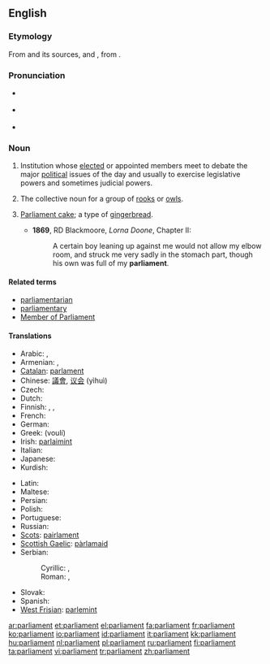 ==English==
{{wikipedia}}

===Etymology===
From {{LL.}} {{term|parlamentum}} and its sources, {{etyl|xno}} and {{etyl|fro}} {{term|parlement||discussion, meeting, assembly, council}}, from {{term|parler||to speak}}.

===Pronunciation===
* {{a|UK}} {{IPA|/ˈpɑːlɪmənt/}}
* {{a|US}} {{IPA|/ˈpɑɹ.lə.mənt/|/ˈpɑɹl.jə.mənt/}}
* {{audio|en-us-parliament.ogg|Audio (US)}}

===Noun===
{{en-noun}}

# Institution whose [[elect]]ed or appointed members meet to debate the major [[political]] issues of the day and usually to exercise legislative powers and sometimes judicial powers.
# {{context|by extension}} The collective noun for a group of [[rook]]s {{italbrac|the species of bird}} or [[owl]]s.
# {{historical}} [[parliament cake|Parliament cake]]; a type of [[gingerbread]].
#* '''1869''', RD Blackmoore, ''Lorna Doone'', Chapter II:
#*: A certain boy leaning up against me would not allow my elbow room, and struck me very sadly in the stomach part, though his own was full of my '''parliament'''.

====Related terms====
* [[parliamentarian]]
* [[parliamentary]]
* [[Member of Parliament]]

====Translations====
{{trans-top|elected political institution}}
* Arabic: {{t|ar|مجلس|tr=májlis|sc=Arab|m}}, {{t|ar|برلمان|tr=barlamān|sc=Arab|m}}
* Armenian: {{t|hy|խորհրդարան|tr=xorhrdaran|sc=Armn}},  {{t|hy|պառլամենտ|tr=paṙlament|sc=Armn}}
* [[Catalan]]: [[parlament]] {{m}}
* Chinese: [[議會]], [[议会]] (yìhuì)
* Czech: {{t+|cs|parlament|m}}
* Dutch: {{t+|nl|parlement|n}}
* Finnish: {{t+|fi|eduskunta}}, {{t+|fi|parlamentti}}, {{t|fi|valtiopäivät}}
* French: {{t+|fr|parlement|m}}
* German: {{t+|de|Parlament|n}}
* Greek: {{t|el|Βουλή|f|sc=Grek}} (voulí)
* Irish: [[parlaimint]]
* Italian: {{t-|it|parlamento|m}}
* Japanese: {{t+|ja|議会|tr=ぎかい, gikai|sc=Jpan}}
* Kurdish: {{t+|ku|په‌رله‌مان|tr=perleman|sc=KUchar}}
{{trans-mid}}
* Latin: {{t+|la|senatus|m}}
* Maltese: {{t-|mt|parlament|m|xs=Maltese}}
* Persian: {{t|fa|مجلس|tr=majles|sc=fa-Arab|xs=Persian}}
* Polish: {{t+|pl|parlament|m}}
* Portuguese: {{t+|pt|parlamento|m}}
* Russian: {{t+|ru|парламент|tr=parláment|m|sc=Cyrl}}
* [[Scots]]: [[pairlament]]
* [[Scottish Gaelic]]: [[pàrlamaid]]
* Serbian:
*: Cyrillic: {{t|sh|парламент|m}}, {{t|sh|скупштина|f}}
*: Roman: {{t|sh|parlament|m}}, {{t|sh|skupština|f}}
* Slovak: {{t|sk|parlament|m}}
* Spanish: {{t-|es|parlamento|m}}
* [[West Frisian]]: [[parlemint]] {{n}}
{{trans-bottom}}

[[ar:parliament]]
[[et:parliament]]
[[el:parliament]]
[[fa:parliament]]
[[fr:parliament]]
[[ko:parliament]]
[[io:parliament]]
[[id:parliament]]
[[it:parliament]]
[[kk:parliament]]
[[hu:parliament]]
[[nl:parliament]]
[[pl:parliament]]
[[ru:parliament]]
[[fi:parliament]]
[[ta:parliament]]
[[vi:parliament]]
[[tr:parliament]]
[[zh:parliament]]